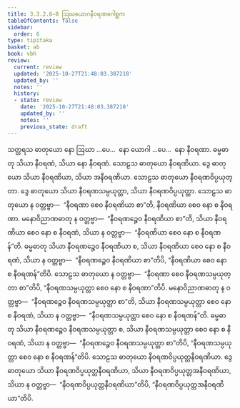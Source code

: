 ```yaml
---
title: 3.3.2.6–8 ဩဃယောဂနီဝရဏဂေါစ္ဆက
tableOfContents: false
sidebar:
  order: 6
type: tipitaka
basket: ab
book: vbh
review:
  current: review
  updated: '2025-10-27T21:48:03.387218'
  updated_by: ''
  notes: ''
  history:
  - state: review
    date: '2025-10-27T21:48:03.387218'
    updated_by: ''
    notes: ''
    previous_state: draft
---
```



<ReviewStatus review={frontmatter.review} showDetails={true} />

<HypothesisAnnotation frontmatter={frontmatter} />

<DynamicBreadcrumb />

<Paragraph number="699" book="vbh">
သတ္တရသ ဓာတုယော နော ဩဃာ …ပေ…  နော ယောဂါ …ပေ…  နော နီဝရဏာ. ဓမ္မဓာတု သိယာ နီဝရဏံ, သိယာ နော နီဝရဏံ. သောဠသ ဓာတုယော နီဝရဏိယာ. ဒွေ ဓာတုယော သိယာ နီဝရဏိယာ, သိယာ အနီဝရဏိယာ. သောဠသ ဓာတုယော နီဝရဏဝိပ္ပယုတ္တာ. ဒွေ ဓာတုယော သိယာ နီဝရဏသမ္ပယုတ္တာ, သိယာ နီဝရဏဝိပ္ပယုတ္တာ. သောဠသ ဓာတုယော န ဝတ္တဗ္ဗာ—  “နီဝရဏာ စေဝ နီဝရဏိယာ စာ”တိ, နီဝရဏိယာ စေဝ နော စ နီဝရဏာ. မနောဝိညာဏဓာတု န ဝတ္တဗ္ဗာ—  “နီဝရဏဉ္စေဝ နီဝရဏိယာ စာ”တိ, သိယာ နီဝရဏိယာ စေဝ နော စ နီဝရဏံ, သိယာ န ဝတ္တဗ္ဗာ—  “နီဝရဏိယာ စေဝ နော စ နီဝရဏန်”တိ. ဓမ္မဓာတု သိယာ နီဝရဏဉ္စေဝ နီဝရဏိယာ စ, သိယာ နီဝရဏိယာ စေဝ နော စ နီဝရဏံ, သိယာ န ဝတ္တဗ္ဗာ—  “နီဝရဏဉ္စေဝ နီဝရဏိယာ စာ”တိပိ, “နီဝရဏိယာ စေဝ နော စ နီဝရဏန်”တိပိ. သောဠသ ဓာတုယော န ဝတ္တဗ္ဗာ—  “နီဝရဏာ စေဝ နီဝရဏသမ္ပယုတ္တာ စာ”တိပိ, “နီဝရဏသမ္ပယုတ္တာ စေဝ နော စ နီဝရဏာ”တိပိ. မနောဝိညာဏဓာတု န ဝတ္တဗ္ဗာ—  “နီဝရဏဉ္စေဝ နီဝရဏသမ္ပယုတ္တာ စာ”တိ, သိယာ နီဝရဏသမ္ပယုတ္တာ စေဝ နော စ နီဝရဏံ, သိယာ န ဝတ္တဗ္ဗာ—  “နီဝရဏသမ္ပယုတ္တာ စေဝ နော စ နီဝရဏန်”တိ. ဓမ္မဓာတု သိယာ နီဝရဏဉ္စေဝ နီဝရဏသမ္ပယုတ္တာ စ, သိယာ နီဝရဏသမ္ပယုတ္တာ စေဝ နော စ နီဝရဏံ, သိယာ န ဝတ္တဗ္ဗာ—  “နီဝရဏဉ္စေဝ နီဝရဏသမ္ပယုတ္တာ စာ”တိပိ, “နီဝရဏသမ္ပယုတ္တာ စေဝ နော စ နီဝရဏန်”တိပိ. သောဠသ ဓာတုယော နီဝရဏဝိပ္ပယုတ္တနီဝရဏိယာ. ဒွေ ဓာတုယော သိယာ နီဝရဏဝိပ္ပယုတ္တနီဝရဏိယာ, သိယာ နီဝရဏဝိပ္ပယုတ္တအနီဝရဏိယာ, သိယာ န ဝတ္တဗ္ဗာ—  “နီဝရဏဝိပ္ပယုတ္တနီဝရဏိယာ”တိပိ, “နီဝရဏဝိပ္ပယုတ္တအနီဝရဏိယာ”တိပိ.
</Paragraph>